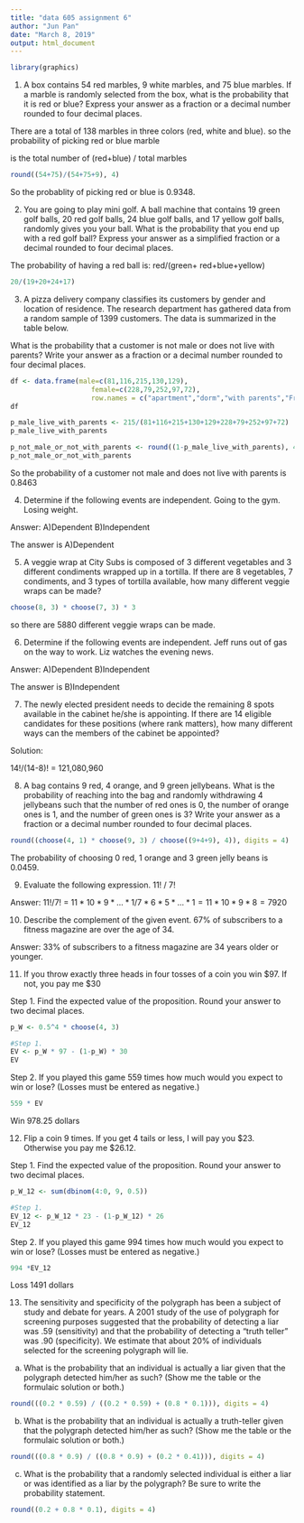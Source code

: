 ---
title: "data 605 assignment 6"
author: "Jun Pan"
date: "March 8, 2019"
output: html_document
---
```{r}
library(graphics)
```

1. A box contains 54 red marbles, 9 white marbles, and 75 blue marbles.  If a marble is randomly selected from the box, what is the probability that it is red or blue?  Express your answer as a fraction or a decimal number rounded to four decimal places.


There are a total of 138 marbles in three colors (red, white and blue).  so the probability of picking red or blue marble

is the total number of (red+blue) / total marbles

```{r}
round((54+75)/(54+75+9), 4)
```
So the probablity of picking red or blue is 0.9348.




2. You are going to play mini golf.  A ball machine that contains 19 green golf balls, 20 red golf balls, 24 blue golf balls, and 17 yellow golf balls, randomly gives you your ball.  What is the probability that you end up with a red golf ball?  Express your answer as a simplified fraction or a decimal rounded to four decimal places.

The probability of having a red ball is: red/(green+ red+blue+yellow)

```{r}
20/(19+20+24+17)
```





3. A pizza delivery company classifies its customers by gender and location of residence.  The research department has gathered data from a random sample of 1399 customers.  The data is summarized in the table below. 
  
  What is the probability that a customer is not male or does not live with parents?  Write your answer as a fraction or a decimal number rounded to four decimal places.

```{r}  
df <- data.frame(male=c(81,116,215,130,129),
                    female=c(228,79,252,97,72), 
                    row.names = c("apartment","dorm","with parents","Fraternity House","other"))
df
```


```{r}
p_male_live_with_parents <- 215/(81+116+215+130+129+228+79+252+97+72)
p_male_live_with_parents
```
```{r}
p_not_male_or_not_with_parents <- round((1-p_male_live_with_parents), 4)
p_not_male_or_not_with_parents
```

So the probability of a customer not male and does not live with parents is 0.8463
  
  
  
  
4. Determine if the following events are independent. Going to the gym.  Losing weight.  
 
Answer: A)Dependent B)Independent  


The answer is A)Dependent




5. A veggie wrap at City Subs is composed of 3 different vegetables and 3 different condiments wrapped up in a tortilla.  If there are 8 vegetables, 7 condiments, and 3 types of tortilla available, how many different veggie wraps can be made?

```{r}
choose(8, 3) * choose(7, 3) * 3
```

so there are 5880 different veggie wraps can be made.



6. Determine if the following events are independent. Jeff runs out of gas on the way to work.  Liz watches the evening news.  


Answer: A)Dependent B)Independent

The answer is B)Independent




7. The newly elected president needs to decide the remaining 8 spots available in the cabinet he/she is appointing.  If there are 14 eligible candidates for these positions (where rank matters), how many different ways can the members of the cabinet be appointed?

Solution:

14!/(14-8)! = 121,080,960








8. A bag contains 9 red, 4 orange, and 9 green jellybeans.  What is the probability of reaching into the bag and randomly withdrawing 4 jellybeans such that the number of red ones is 0, the number of orange ones is 1, and the number of green ones is 3?  Write your answer as a fraction or a decimal number rounded to four decimal places.

```{r}
round((choose(4, 1) * choose(9, 3) / choose((9+4+9), 4)), digits = 4)
```


The probability of choosing 0 red, 1 orange and 3 green jelly beans is 0.0459.



9. Evaluate the following expression. 11! / 7!


Answer: 11!/7! = $11*10*9*...*1 / 7*6*5*...*1 = 11*10*9*8 = 7920$





10. Describe the complement of the given event. 67% of subscribers to a fitness magazine are over the age of 34.  


Answer: 33% of subscribers to a fitness magazine are 34 years older or younger.






11. If you throw exactly three heads in four tosses of a coin you win $97.  If not, you pay me $30

Step 1. Find the expected value of the proposition.  Round your answer to two decimal places.


```{r}
p_W <- 0.5^4 * choose(4, 3)

#Step 1.
EV <- p_W * 97 - (1-p_W) * 30
EV
```



Step 2. If you played this game 559 times how much would you expect to win or lose? (Losses must be entered as negative.)


```{r}
559 * EV
```

Win 978.25 dollars





12. Flip a coin 9 times.  If you get 4 tails or less, I will pay you $23.  Otherwise you pay me $26.12. 

Step 1. Find the expected value of the proposition.  Round your answer to two decimal places.

```{r}
p_W_12 <- sum(dbinom(4:0, 9, 0.5))

#Step 1.
EV_12 <- p_W_12 * 23 - (1-p_W_12) * 26
EV_12
```




Step 2. If you played this game 994 times how much would you expect to win or lose? (Losses must be entered as negative.)

```{r}
994 *EV_12 
```
Loss 1491 dollars





13. The sensitivity and specificity of the polygraph has been a subject of study and debate for years.  A 2001 study of the use of polygraph for screening purposes suggested that the probability of detecting a liar was .59 (sensitivity) and that the probability of detecting a "truth teller" was .90 (specificity).   We estimate that about 20% of individuals selected for the screening polygraph will lie. 

a.  What is the probability that an individual is actually a liar given that the polygraph detected him/her as such?  (Show me the table or the formulaic solution or both.)

```{r}
round(((0.2 * 0.59) / ((0.2 * 0.59) + (0.8 * 0.1))), digits = 4)
```



b.  What is the probability that an individual is actually a truth-teller given that the polygraph detected him/her as such?   (Show me the table or the formulaic solution or both.)

```{r}
round(((0.8 * 0.9) / ((0.8 * 0.9) + (0.2 * 0.41))), digits = 4)
```


c.  What is the probability that a randomly selected individual is either a liar or was identified as a liar by the polygraph?  Be sure to write the probability statement.


```{r}
round((0.2 + 0.8 * 0.1), digits = 4)
```





























